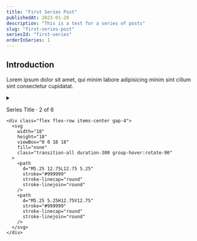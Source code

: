 ```yaml
---
title: "First Series Post"
publishedAt: 2023-01-20
description: "This is a test for a series of posts"
slug: "first-series-post"
seriesId: "first-series"
orderInSeries: 1
---
```


## Introduction

Lorem ipsum dolor sit amet, qui minim labore adipisicing minim sint cillum sint consectetur cupidatat.

<details class="group flex flex-col gap-2 border rounded-lg border-neutral-700 p-4 transition-all hover:border-neutral-400 hover:shadow-lg cursor-pointer">
  <summary class="flex w-full items-center justify-between">
    <p class="text-xl self-center font-medium">Series Title · 2 of 6</p>

    <div class="flex flex-row items-center gap-4">
      <svg
        width="18"
        height="18"
        viewBox="0 0 18 18"
        fill="none"
        class="transition-all duration-300 group-hover:rotate-90"
      >
        <path
          d="M5.25 12.75L12.75 5.25"
          stroke="#999999"
          stroke-linecap="round"
          stroke-linejoin="round"
        />
        <path
          d="M5.25 5.25H12.75V12.75"
          stroke="#999999"
          stroke-linecap="round"
          stroke-linejoin="round"
        />
      </svg>
    </div>

  </summary>

  <ul class="flex flex-col p-2 px-8 gap-2">
    <li>
      <a 
        class="group text-blue-500 no-underline transition-all duration-500 hover:text-orange-500 hover:text-md hover:underline"
        href={`/posts/post1`}
        target="_blank"
        rel="noreferrer prefetch"
      >
        <p>Post 1</p>
      </a>
    </li>
    <li>
      <a 
        class="text-blue-500 no-underline transition-colors duration-300 hover:text-orange-500 hover:text-lg"
        href={`/posts/post2`}
        target="_blank"
        rel="noreferrer prefetch"
      >
        <p>Post 2</p>
      </a>
    </li>
  </ul>
</details>
